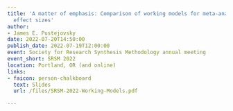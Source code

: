 ```yaml
---
title: 'A matter of emphasis: Comparison of working models for meta-analysis of dependent
  effect sizes'
author:
- James E. Pustejovsky
date: 2022-07-20T14:50:00
publish_date: 2022-07-19T12:00:00
event: Society for Research Synthesis Methodology annual meeting
event_short: SRSM 2022
location: Portland, OR (and online)
links:
- faicon: person-chalkboard
  text: Slides
  url: /files/SRSM-2022-Working-Models.pdf

---
```




